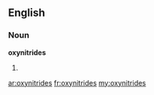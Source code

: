 ==English==
===Noun===
'''oxynitrides'''
# {{plural of|[[oxynitride]]}}

[[ar:oxynitrides]]
[[fr:oxynitrides]]
[[my:oxynitrides]]